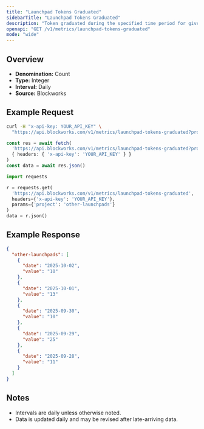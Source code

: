```yaml
---
title: "Launchpad Tokens Graduated"
sidebarTitle: "Launchpad Tokens Graduated"
description: "Token graduated during the specified time period for given launchpad."
openapi: "GET /v1/metrics/launchpad-tokens-graduated"
mode: "wide"
---
```


## Overview

- **Denomination:** Count
- **Type:** Integer
- **Interval:** Daily
- **Source:** Blockworks

## Example Request

<CodeGroup>

```bash cURL
curl -H "x-api-key: YOUR_API_KEY" \
  "https://api.blockworks.com/v1/metrics/launchpad-tokens-graduated?project=other-launchpads"
```

```typescript TypeScript
const res = await fetch(
  'https://api.blockworks.com/v1/metrics/launchpad-tokens-graduated?project=other-launchpads',
  { headers: { 'x-api-key': 'YOUR_API_KEY' } }
)
const data = await res.json()
```

```python Python
import requests

r = requests.get(
  'https://api.blockworks.com/v1/metrics/launchpad-tokens-graduated',
  headers={'x-api-key': 'YOUR_API_KEY'},
  params={'project': 'other-launchpads'}
)
data = r.json()
```

</CodeGroup>

## Example Response

```json
{
  "other-launchpads": [
    {
      "date": "2025-10-02",
      "value": "10"
    },
    {
      "date": "2025-10-01",
      "value": "13"
    },
    {
      "date": "2025-09-30",
      "value": "10"
    },
    {
      "date": "2025-09-29",
      "value": "25"
    },
    {
      "date": "2025-09-28",
      "value": "11"
    }
  ]
}
```

## Notes
- Intervals are daily unless otherwise noted.
- Data is updated daily and may be revised after late-arriving data.